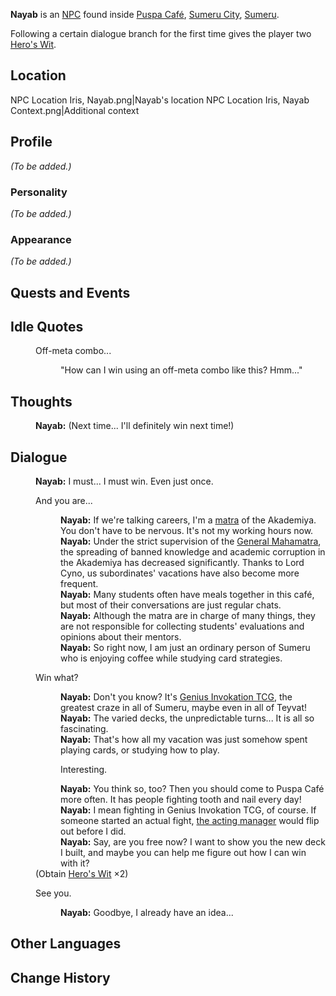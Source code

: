 {{Character Infobox
|type             = NPC
|image            = NPC Nayab.png
|region           = Sumeru
|affiliation      = Sumeru Akademiya
|title            = Relaxed Matra
|dialoguereward   = {{Card|Hero's Wit|2}}
|ancestry         = <!-- Clan/family -->
|father           = 
|mother           = 
|spouse           = 
|sibling          = 
|child            = 
|relative         = 
|voiceEN          = 
|voiceCN          = 
|voiceJP          = 
}}
'''Nayab''' is an [[NPC]] found inside [[Puspa Café]], [[Sumeru City]], [[Sumeru]].

Following a certain dialogue branch for the first time gives the player two [[Hero's Wit]].
==Location==
<gallery>
NPC Location Iris, Nayab.png|Nayab's location
NPC Location Iris, Nayab Context.png|Additional context
</gallery>

==Profile==
''(To be added.)''

===Personality===
''(To be added.)''

===Appearance===
''(To be added.)''

==Quests and Events==
{{Quests and Events}}

==Idle Quotes==
{{Dialogue start}}
: {{DIcon|Idle}} Off-meta combo...
:: {{A|VO Nayab 01.ogg}} "How can I win using an off-meta combo like this? Hmm..."
{{Dialogue end}}

==Thoughts==
{{All Schemes to Know Explanation|name=Nayab}}
:{{A|VO Nayab All Schemes to Know 01.ogg}} '''Nayab:''' (Next time... I'll definitely win next time!)

==Dialogue==
{{Dialogue start}}
:'''Nayab:''' I must... I must win. Even just once.
:{{DIcon}} And you are...
::'''Nayab:''' If we're talking careers, I'm a [[matra]] of the Akademiya. You don't have to be nervous. It's not my working hours now.
::'''Nayab:''' Under the strict supervision of the [[Cyno|General Mahamatra]], the spreading of banned knowledge and academic corruption in the Akademiya has decreased significantly. Thanks to Lord Cyno, us subordinates' vacations have also become more frequent.
::'''Nayab:''' Many students often have meals together in this café, but most of their conversations are just regular chats.
::'''Nayab:''' Although the matra are in charge of many things, they are not responsible for collecting students' evaluations and opinions about their mentors.
::'''Nayab:''' So right now, I am just an ordinary person of Sumeru who is enjoying coffee while studying card strategies.
:{{DIcon}} Win what?
::'''Nayab:''' Don't you know? It's [[Genius Invokation TCG]], the greatest craze in all of Sumeru, maybe even in all of Teyvat!
::'''Nayab:''' The varied decks, the unpredictable turns... It is all so fascinating.
::'''Nayab:''' That's how all my vacation was just somehow spent playing cards, or studying how to play.
::{{DIcon|Reward}} Interesting.
::'''Nayab:''' You think so, too? Then you should come to Puspa Café more often. It has people fighting tooth and nail every day!
::'''Nayab:''' I mean fighting in Genius Invokation TCG, of course. If someone started an actual fight, [[Enteka|the acting manager]] would flip out before I did.
::'''Nayab:''' Say, are you free now? I want to show you the new deck I built, and maybe you can help me figure out how I can win with it?
:;(Obtain [[Hero's Wit]] ×2)
:{{DIcon}} See you.
::'''Nayab:''' Goodbye, I already have an idea...
{{Dialogue end}}
<!--
==Event Dialogue==
===Event Name===
{{Dialogue start}}
:'''{{subst:PAGENAME}}:'''
{{Dialogue end}}

==Trivia==
* 
-->
==Other Languages==
{{Other Languages
|default_hidden = 1
|en      = Nayab
|zhs     = 乃亚卜
|zhs_rm  = Nǎiyàbǔ
|zht     = 乃亞卜
|zht_rm  = Nǎiyàbǔ
|ja      = ナヤブ
|ja_rm   = Nayabu
|ko      = 나야브
|ko_rm   = Nayabeu
|es      = Nayab
|fr      = Nayab
|ru      = Наяб
|th      = Nayab
|vi      = Nayab
|de      = Nayab
|id      = Nayab
|pt      = Nayab
|tr      = Nayab
|it      = Nayab
}}

==Change History==
{{Change History|3.0}}